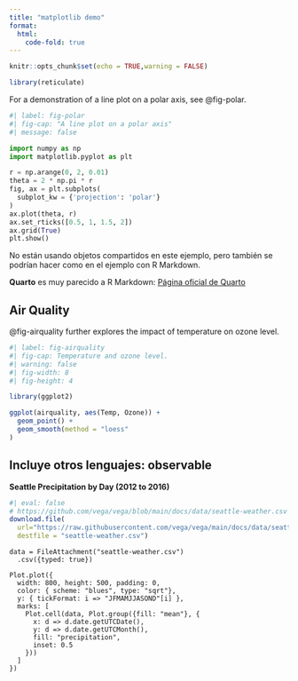 ```yaml
---
title: "matplotlib demo"
format:
  html:
    code-fold: true
---
```


```r
knitr::opts_chunk$set(echo = TRUE,warning = FALSE)
```

```r
library(reticulate)
```

For a demonstration of a line plot on a polar axis, see @fig-polar.

```python
#| label: fig-polar
#| fig-cap: "A line plot on a polar axis"
#| message: false

import numpy as np
import matplotlib.pyplot as plt

r = np.arange(0, 2, 0.01)
theta = 2 * np.pi * r
fig, ax = plt.subplots(
  subplot_kw = {'projection': 'polar'} 
)
ax.plot(theta, r)
ax.set_rticks([0.5, 1, 1.5, 2])
ax.grid(True)
plt.show()
```

No están usando objetos compartidos en este ejemplo, pero también se podrían hacer como en el ejemplo con R Markdown.

**Quarto** es muy parecido a R Markdown: [Página oficial de Quarto](https://quarto.org)

## Air Quality

@fig-airquality further explores the impact of temperature on ozone level.

```r
#| label: fig-airquality
#| fig-cap: Temperature and ozone level.
#| warning: false
#| fig-width: 8
#| fig-height: 4

library(ggplot2)

ggplot(airquality, aes(Temp, Ozone)) + 
  geom_point() + 
  geom_smooth(method = "loess"
)
```

## Incluye otros lenguajes: observable

**Seattle Precipitation by Day (2012 to 2016)**

```r
#| eval: false
# https://github.com/vega/vega/blob/main/docs/data/seattle-weather.csv
download.file(
  url="https://raw.githubusercontent.com/vega/vega/main/docs/data/seattle-weather.csv",
  destfile = "seattle-weather.csv")
```


```ojs
data = FileAttachment("seattle-weather.csv")
  .csv({typed: true})
  
Plot.plot({
  width: 800, height: 500, padding: 0,
  color: { scheme: "blues", type: "sqrt"},
  y: { tickFormat: i => "JFMAMJJASOND"[i] },
  marks: [
    Plot.cell(data, Plot.group({fill: "mean"}, {
      x: d => d.date.getUTCDate(),
      y: d => d.date.getUTCMonth(),
      fill: "precipitation", 
      inset: 0.5
    }))
  ]
})
```
